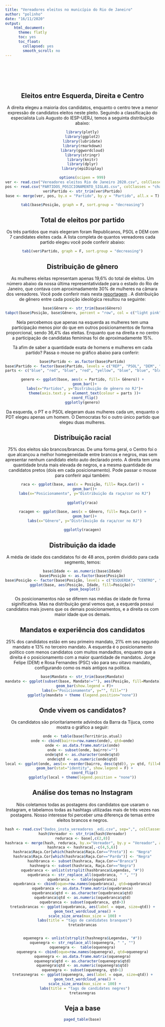 ```yaml
---
title: "Vereadores eleitos no município do Rio de Janeiro"
author: "polinho"
date: "16/11/2020"
output: 
    html_document:
      theme: flatly
      toc: yes
      toc_float:
        collapsed: yes
        smooth_scroll: no
---
```


<center>

<br>
<br>
<br>
<br>

<center>
## Eleitos entre Esquerda, Direita e Centro
A direita elegeu a maioria dos candidatos, enquanto o centro teve a menor expressão de candidatos eleitos neste pleito. Seguindo a classificação do especialista Luís Augusto do IESP-UERJ, temos a seguinta distribuição abaixo:

```r
library(plotly)
library(ggplot2)
library(lubridate)
library(rmarkdown)
library(ggwordcloud)
library(stringr)
library(knitr)
library(dplyr)
library(epiDisplay)
```

```r
options(scipen = 999)
ver <- read.csv("Vereadores eleitos Rio de Janeiro 2020.csv", colClasses = "character", sep = "|")
pos <- read.csv("PARTIDOS_POSICIONAMENTO_SIGLAS.csv", colClasses = "character", sep = "|")
ver$Partido <- str_trim(ver$Partido)
base <- merge(ver, pos, by.x = "Partido", by.y = "Partido", all.x = T)
```

```r
tab1(base$Posição, graph = F, sort.group = "decreasing")
```

  
  
## Total de eleitos por partido
Os três partidos que mais elegeram foram Republicanos, PSOL e DEM com 7 candidates eleites cada. A lista completa de quantos vereadores cada partido elegeu você pode conferir abaixo:
```r
tab1(ver$Partido, graph = F, sort.group = "decreasing")
```

  
  
## Distribuição de gênero
As mulheres eleitas representam apenas 19,6% do total de eleitos. Um número abaixo da nossa última representatividade para o estado do Rio de Janeiro, que contava com aproximadamente 30% de mulheres na câmara dos vereadores. Você pode conferir mais nesta [reportagem](https://datalabe.org/nao-vote-em-branco-vote-na-preta/) .
A distribuição de gênero entre cada posição ideológica resultou na seguinte:
```r
base$Gênero <- str_trim(base$Gênero)
tabpct(base$Posição, base$Gênero, percent = "row", col = c("light pink", "light blue"), xlab="Posicionamento", ylab="Gênero", main="")
```

Nela percebemos que apenas na esquerda as mulheres tem uma participação menos pior do que em outros posicionamentos de forma proporcional, sendo 36,4% das eleitas. Enquanto que na direita e no centro a participação de candidatas femininas foi de aproximadamente 15%.
  
Tá afim de saber a quantidade exata de homens e mulheres em cada partido? Passa o mouse no gráfico abaixo para conferir:
```r
base$Partido <- as.factor(base$Partido)
base$Partido <- factor(base$Partido, levels = c("REP", "PSOL", "DEM", "PT", "PSD", "AV", "PTB", "PSC", "PP", "PL", "CD", "SD", "PTC", "PSL", "PROS", "PODE", "PMN", "PDT", "PAT", "NOVO", "MDB", "DC"))
parts <- c("blue", "red", "blue", "red", "yellow", "blue", "blue", "blue", "blue", "blue", "yellow", "blue", "blue", "blue", "blue", "blue", "blue", "red", "blue", "blue", "blue", "blue")

genero <- ggplot(base, aes(x = Partido, fill= Gênero)) +
  geom_bar()+
  labs(x="Partidos", y="Distribuição de gênero no RJ")+
  theme(axis.text.y = element_text(colour = parts ))+
  coord_flip()
ggplotly(genero)
```

Da esquerda, o PT e o PSOL elegeram duas mulheres cada um, enquanto o PDT elegeu apenas um homem. O Democratas foi o outro único partido que elegeu duas mulheres.
  
  
## Distribuição racial
75% dos eleitos são brancos/brancas. De uma forma geral, o Centro foi o que alcançou a melhor homegeneidade entre brancos e negros, mas sem apresentar nenhum candidato eleito auto declarado preto. 
A direita tem uma quantidade bruta mais elevada de negros, e a mesma quantidade de candidatos pretos (dois em cada posicionamento). Pode passar o mouse para conferir aqui também:
```r
raca <- ggplot(base, aes(x = Posição, fill= Raça.Cor)) +
  geom_bar()+
  labs(x="Posicionamento", y="Distribuição da raça/cor no RJ")
  
ggplotly(raca)
```

  
  
```r
racagen <- ggplot(base, aes(x = Gênero, fill= Raça.Cor)) +
  geom_bar()+
  labs(x="Gênero", y="Distribuição da raça/cor no RJ")
  
ggplotly(racagen)
```

## Distribuição da idade
A média de idade dos candidatos foi de 48 anos, porém dividido para cada segmento, temos:
```r
base$Idade <- as.numeric(base$Idade)
base$Posição <- as.factor(base$Posição)
base$Posição <- factor(base$Posição, levels = c("ESQUERDA", "CENTRO", "DIREITA"))
ggplot(base, aes(Posição, Idade, fill=Posição))+
  geom_boxplot()
```

Os posicionamentos não se diferem nas médias de idade de forma siginificativa. Mas na distribuição geral vemos que, a esquerda possui candidatos mais jovens que os demais posicionamentos, e a direita os com maior idade que os demais. 
  
  
## Mandatos e experiência dos candidatos
25% dos candidatos estão em seu primeiro mandato, 21% em seu segundo mandato e 13% no terceiro mandato. 
A esquerda é o posicionamento político com menos candidatos com muitos mandadtos, enquanto que a direita é o posicionamento com a maior quantidade de mandatos. Jorge Felipe (DEM) e Rosa Fernandes (PSC) vão para seu oitavo mandato, configurando como os mais antigos na política.
```r
base$Mandato <- str_trim(base$Mandato)
mandato <- ggplot(subset(base, Mandato!=""), aes(Posição, fill=Mandato))+
  geom_bar(show.legend = F)+
  labs(x="Posicionamento", y="", fill="")
ggplotly(mandato + theme (legend.position="none"))
```

  
## Onde vivem os candidatos?
Os candidatos são prioritariamente advindos da Barra da Tijuca, como mostra o gráfico a seguir:
```r
onde <- table(base$Território.atual)
onde <- cbind(bairro=row.names(onde), qtd=onde)
onde <- as.data.frame.matrix(onde)
onde <- subset(onde, bairro!="")
onde$qtd <- as.character(onde$qtd)
onde$qtd <- as.numeric(onde$qtd)
local <- ggplot(onde, aes(x= reorder(bairro, desc(qtd)), y= qtd, fill=bairro)) +
  geom_bar(stat="identity", show.legend = F) +
  coord_flip()
ggplotly(local + theme(legend.position = "none"))
```

  
  
## Análise dos temas no Instagram
Nós coletamos todas as postagens dos candidatos que usaram o Instagram, e tabelamos todas as hashtags utilizadas mais de três vezes nas postagens. Nosso interesse foi perceber uma diferença de temas entre eleitos brancos e negros.
```r
hash <- read.csv("Dados_insta_vereadores _edi.csv", sep=",", colClasses = "character")
hash$Vereador <- str_trim(hash$Vereador)
reduraca <- base[,c(2,8)]
hashraca <- merge(hash, reduraca, by.x="Vereador", by.y = "Vereador", all.x = T)
hashraca <- hashraca[,-c(4,5,6)]
hashraca$Raça.Cor[which(hashraca$Raça.Cor=="Preta")] <- "Negra"
hashraca$Raça.Cor[which(hashraca$Raça.Cor=="Parda")] <- "Negra"
hashbranca <- subset(hashraca, Raça.Cor=="Branca")
hashnegra <- subset(hashraca, Raça.Cor=="Negra")
oquebranca <- unlist(strsplit(hashbranca$Legendas, "#"))
oquebranca <- str_replace_all(oquebranca, " ", "")
oquebranca <-  table(oquebranca)
oquebranca <- cbind(oque=row.names(oquebranca), qtd=oquebranca)
oquebranca <- as.data.frame.matrix(oquebranca)
oquebranca$qtd <- as.character(oquebranca$qtd)
oquebranca$qtd <- as.numeric(oquebranca$qtd)
oquebranca <- subset(oquebranca, qtd>3)
tretasbrancas <- ggplot(oquebranca, aes(label = oque, size=qtd)) +
  geom_text_wordcloud_area() +
  scale_size_area(max_size = 100) +
  labs(title = "tags de candidates branques")
tretasbrancas


oquenegra <- unlist(strsplit(hashnegra$Legendas, "#"))
oquenegra <- str_replace_all(oquenegra, " ", "")
oquenegra <-  table(oquenegra)
oquenegra <- cbind(oque=row.names(oquenegra), qtd=oquenegra)
oquenegra <- as.data.frame.matrix(oquenegra)
oquenegra$qtd <- as.character(oquenegra$qtd)
oquenegra$qtd <- as.numeric(oquenegra$qtd)
oquenegra <- subset(oquenegra, qtd>1)
tretasnegras <- ggplot(oquenegra, aes(label = oque, size=qtd)) +
  geom_text_wordcloud_area() +
  scale_size_area(max_size = 100) +
  labs(title = "tags de candidates negres")
tretasnegras
```

## Veja a base
```r
paged_table(base)
```

